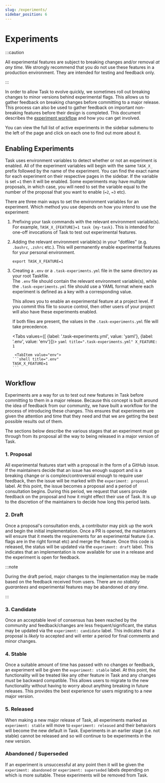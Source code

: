 ```yaml
---
slug: /experiments/
sidebar_position: 6
---
```



# Experiments

:::caution

All experimental features are subject to breaking changes and/or removal _at any
time_. We strongly recommend that you do not use these features in a production
environment. They are intended for testing and feedback only.

:::

In order to allow Task to evolve quickly, we sometimes roll out breaking changes
to minor versions behind experimental flags. This allows us to gather feedback
on breaking changes before committing to a major release. This process can also
be used to gather feedback on important non-breaking features before their
design is completed. This document describes the
[experiment workflow](#workflow) and how you can get involved.

You can view the full list of active experiments in the sidebar submenu to the
left of the page and click on each one to find out more about it.

## Enabling Experiments

Task uses environment variables to detect whether or not an experiment is
enabled. All of the experiment variables will begin with the same `TASK_X_`
prefix followed by the name of the experiment. You can find the exact name for
each experiment on their respective pages in the sidebar. If the variable is set
`=1` then it will be enabled. Some experiments may have multiple proposals, in
which case, you will need to set the variable equal to the number of the
proposal that you want to enable (`=2`, `=3` etc).

There are three main ways to set the environment variables for an experiment.
Which method you use depends on how you intend to use the experiment:

1. Prefixing your task commands with the relevant environment variable(s). For
   example, `TASK_X_{FEATURE}=1 task {my-task}`. This is intended for one-off
   invocations of Task to test out experimental features.
2. Adding the relevant environment variable(s) in your "dotfiles" (e.g.
   `.bashrc`, `.zshrc` etc.). This will permanently enable experimental features
   for your personal environment.

   ```shell title="~/.bashrc"
   export TASK_X_FEATURE=1
   ```

3. Creating a `.env` or a `.task-experiments.yml` file in the same directory as
   your root Taskfile.\
   The `.env` file should contain the relevant environment
   variable(s), while the `.task-experiments.yml` file should use a YAML format
   where each experiment is defined as a key with a corresponding value.

   This allows you to enable an experimental feature at a project level. If you
   commit this file to source control, then other users of your project will
   also have these experiments enabled.

   If both files are present, the values in the `.task-experiments.yml` file
   will take precedence.

    <Tabs values={[ {label: '.task-experiments.yml', value: 'yaml'}, {label: '.env', value: 'env'}]}>
     <TabItem value="yaml">
       ```yaml title=".task-experiments.yml"
        X_FEATURE: 1
       ```
     </TabItem>

        <TabItem value="env">
       ```shell title=".env"
       TASK_X_FEATURE=1
       ```
     </TabItem>
    </Tabs>

## Workflow

Experiments are a way for us to test out new features in Task before committing
to them in a major release. Because this concept is built around the idea of
feedback from our community, we have built a workflow for the process of
introducing these changes. This ensures that experiments are given the attention
and time that they need and that we are getting the best possible results out of
them.

The sections below describe the various stages that an experiment must go
through from its proposal all the way to being released in a major version of
Task.

### 1. Proposal

All experimental features start with a proposal in the form of a GitHub issue.
If the maintainers decide that an issue has enough support and is a breaking
change or is complex/controversial enough to require user feedback, then the
issue will be marked with the `experiment: proposal` label. At this point, the
issue becomes a proposal and a period of consultation begins. During this
period, we request that users provide feedback on the proposal and how it might
effect their use of Task. It is up to the discretion of the maintainers to
decide how long this period lasts.

### 2. Draft

Once a proposal's consultation ends, a contributor may pick up the work and
begin the initial implementation. Once a PR is opened, the maintainers will
ensure that it meets the requirements for an experimental feature (i.e. flags
are in the right format etc) and merge the feature. Once this code is released,
the status will be updated via the `experiment: draft` label. This indicates
that an implementation is now available for use in a release and the experiment
is open for feedback.

:::note

During the draft period, major changes to the implementation may be made based
on the feedback received from users. There are _no stability guarantees_ and
experimental features may be abandoned _at any time_.

:::

### 3. Candidate

Once an acceptable level of consensus has been reached by the community and
feedback/changes are less frequent/significant, the status may be updated via
the `experiment: candidate` label. This indicates that a proposal is _likely_ to
accepted and will enter a period for final comments and minor changes.

### 4. Stable

Once a suitable amount of time has passed with no changes or feedback, an
experiment will be given the `experiment: stable` label. At this point, the
functionality will be treated like any other feature in Task and any changes
_must_ be backward compatible. This allows users to migrate to the new
functionality without having to worry about anything breaking in future
releases. This provides the best experience for users migrating to a new major
version.

### 5. Released

When making a new major release of Task, all experiments marked as
`experiment: stable` will move to `experiment: released` and their behaviors
will become the new default in Task. Experiments in an earlier stage (i.e. not
stable) cannot be released and so will continue to be experiments in the new
version.

### Abandoned / Superseded

If an experiment is unsuccessful at any point then it will be given the
`experiment: abandoned` or `experiment: superseded` labels depending on which is
more suitable. These experiments will be removed from Task.
